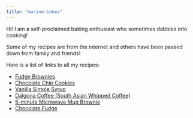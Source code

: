 ```yaml
---
title: "marium-bakes"
---
```


Hi! I am a self-proclaimed baking enthusiast who sometimes dabbles into cooking! 

Some of my recipes are from the internet and others have been passed down from family and friends! 

Here is a list of links to all my recipes:

* [Fudgy Brownies](brownies.html)
* [Chocolate Chip Cookies](choc_chip_cookies.html)
* [Vanilla Simple Syrup](vanilla_simple_syrup.html)
* [Dalgona Coffee (South Asian Whipped Coffee)](dalgona_coffee.html)
* [5-minute Microwave Mug Brownie](mug_brownie.html)
* [Chocolate Fudge](fudge.html)
